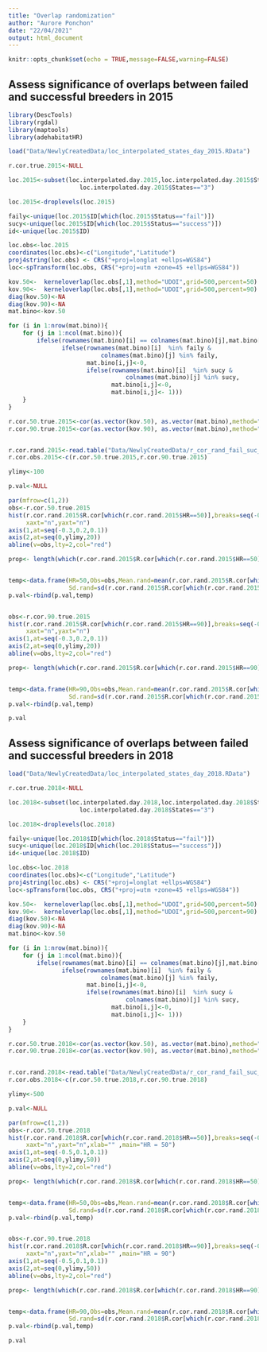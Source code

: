 ```yaml
---
title: "Overlap randomization"
author: "Aurore Ponchon"
date: "22/04/2021"
output: html_document
---
```


```r
knitr::opts_chunk$set(echo = TRUE,message=FALSE,warning=FALSE)
```

## Assess significance of overlaps between failed and successful breeders in 2015

```r
library(DescTools)
library(rgdal)
library(maptools)
library(adehabitatHR)

load("Data/NewlyCreatedData/loc_interpolated_states_day_2015.RData")

r.cor.true.2015<-NULL

loc.2015<-subset(loc.interpolated.day.2015,loc.interpolated.day.2015$States=="1" |
                    loc.interpolated.day.2015$States=="3")

loc.2015<-droplevels(loc.2015)

faily<-unique(loc.2015$ID[which(loc.2015$Status=="fail")])
sucy<-unique(loc.2015$ID[which(loc.2015$Status=="success")])
id<-unique(loc.2015$ID)

loc.obs<-loc.2015
coordinates(loc.obs)<-c("Longitude","Latitude")
proj4string(loc.obs) <- CRS("+proj=longlat +ellps=WGS84")
loc<-spTransform(loc.obs, CRS("+proj=utm +zone=45 +ellps=WGS84"))

kov.50<-  kerneloverlap(loc.obs[,1],method="UDOI",grid=500,percent=50)
kov.90<-  kerneloverlap(loc.obs[,1],method="UDOI",grid=500,percent=90)
diag(kov.50)<-NA
diag(kov.90)<-NA
mat.bino<-kov.50

for (i in 1:nrow(mat.bino)){
    for (j in 1:ncol(mat.bino)){
        ifelse(rownames(mat.bino)[i] == colnames(mat.bino)[j],mat.bino[i,j]<-NA,
               ifelse(rownames(mat.bino)[i]  %in% faily & 
                          colnames(mat.bino)[j] %in% faily,
                      mat.bino[i,j]<-0,
                      ifelse(rownames(mat.bino)[i]  %in% sucy & 
                                 colnames(mat.bino)[j] %in% sucy,
                             mat.bino[i,j]<-0,
                             mat.bino[i,j]<- 1)))
    }
}

r.cor.50.true.2015<-cor(as.vector(kov.50), as.vector(mat.bino),method="pearson",use="pairwise.complete.obs")
r.cor.90.true.2015<-cor(as.vector(kov.90), as.vector(mat.bino),method="pearson",use="pairwise.complete.obs")


r.cor.rand.2015<-read.table("Data/NewlyCreatedData/r_cor_rand_fail_suc_2015.txt",header=T,sep="\t")  
r.cor.obs.2015<-c(r.cor.50.true.2015,r.cor.90.true.2015)

ylimy<-100

p.val<-NULL

par(mfrow=c(1,2))
obs<-r.cor.50.true.2015
hist(r.cor.rand.2015$R.cor[which(r.cor.rand.2015$HR==50)],breaks=seq(-0.5,0.5,0.01),bty="n",ylim=c(0,ylimy),
     xaxt="n",yaxt="n")
axis(1,at=seq(-0.3,0.2,0.1))
axis(2,at=seq(0,ylimy,20))
abline(v=obs,lty=2,col="red")

prop<- length(which(r.cor.rand.2015$R.cor[which(r.cor.rand.2015$HR==50)]< obs))/1000


temp<-data.frame(HR=50,Obs=obs,Mean.rand=mean(r.cor.rand.2015$R.cor[which(r.cor.rand.2015$HR==50)]),
                 Sd.rand=sd(r.cor.rand.2015$R.cor[which(r.cor.rand.2015$HR==50)]),pval=prop)
p.val<-rbind(p.val,temp)


obs<-r.cor.90.true.2015
hist(r.cor.rand.2015$R.cor[which(r.cor.rand.2015$HR==90)],breaks=seq(-0.5,0.5,0.01),bty="n",ylim=c(0,ylimy),
     xaxt="n",yaxt="n")
axis(1,at=seq(-0.3,0.2,0.1))
axis(2,at=seq(0,ylimy,20))
abline(v=obs,lty=2,col="red")

prop<- length(which(r.cor.rand.2015$R.cor[which(r.cor.rand.2015$HR==90)]< obs))/1000


temp<-data.frame(HR=90,Obs=obs,Mean.rand=mean(r.cor.rand.2015$R.cor[which(r.cor.rand.2015$HR==90)]),
                 Sd.rand=sd(r.cor.rand.2015$R.cor[which(r.cor.rand.2015$HR==90)]),pval=prop)
p.val<-rbind(p.val,temp)

p.val
```

## Assess significance of overlaps between failed and successful breeders in 2018

```r
load("Data/NewlyCreatedData/loc_interpolated_states_day_2018.RData")

r.cor.true.2018<-NULL

loc.2018<-subset(loc.interpolated.day.2018,loc.interpolated.day.2018$States=="1" |
                    loc.interpolated.day.2018$States=="3")

loc.2018<-droplevels(loc.2018)

faily<-unique(loc.2018$ID[which(loc.2018$Status=="fail")])
sucy<-unique(loc.2018$ID[which(loc.2018$Status=="success")])
id<-unique(loc.2018$ID)

loc.obs<-loc.2018
coordinates(loc.obs)<-c("Longitude","Latitude")
proj4string(loc.obs) <- CRS("+proj=longlat +ellps=WGS84")
loc<-spTransform(loc.obs, CRS("+proj=utm +zone=45 +ellps=WGS84"))

kov.50<-  kerneloverlap(loc.obs[,1],method="UDOI",grid=500,percent=50)
kov.90<-  kerneloverlap(loc.obs[,1],method="UDOI",grid=500,percent=90)
diag(kov.50)<-NA
diag(kov.90)<-NA
mat.bino<-kov.50

for (i in 1:nrow(mat.bino)){
    for (j in 1:ncol(mat.bino)){
        ifelse(rownames(mat.bino)[i] == colnames(mat.bino)[j],mat.bino[i,j]<-NA,
               ifelse(rownames(mat.bino)[i]  %in% faily & 
                          colnames(mat.bino)[j] %in% faily,
                      mat.bino[i,j]<-0,
                      ifelse(rownames(mat.bino)[i]  %in% sucy & 
                                 colnames(mat.bino)[j] %in% sucy,
                             mat.bino[i,j]<-0,
                             mat.bino[i,j]<- 1)))
    }
}

r.cor.50.true.2018<-cor(as.vector(kov.50), as.vector(mat.bino),method="pearson",use="pairwise.complete.obs")
r.cor.90.true.2018<-cor(as.vector(kov.90), as.vector(mat.bino),method="pearson",use="pairwise.complete.obs")


r.cor.rand.2018<-read.table("Data/NewlyCreatedData/r_cor_rand_fail_suc_2018.txt",header=T,sep="\t")  
r.cor.obs.2018<-c(r.cor.50.true.2018,r.cor.90.true.2018)

ylimy<-500

p.val<-NULL

par(mfrow=c(1,2))
obs<-r.cor.50.true.2018
hist(r.cor.rand.2018$R.cor[which(r.cor.rand.2018$HR==50)],breaks=seq(-0.5,0.10,0.05),bty="n",ylim=c(0,ylimy),
     xaxt="n",yaxt="n",xlab="" ,main="HR = 50")
axis(1,at=seq(-0.5,0.1,0.1))
axis(2,at=seq(0,ylimy,50))
abline(v=obs,lty=2,col="red")

prop<- length(which(r.cor.rand.2018$R.cor[which(r.cor.rand.2018$HR==50)]< obs))/1000


temp<-data.frame(HR=50,Obs=obs,Mean.rand=mean(r.cor.rand.2018$R.cor[which(r.cor.rand.2018$HR==50)]),
                 Sd.rand=sd(r.cor.rand.2018$R.cor[which(r.cor.rand.2018$HR==50)]),pval=prop)
p.val<-rbind(p.val,temp)


obs<-r.cor.90.true.2018
hist(r.cor.rand.2018$R.cor[which(r.cor.rand.2018$HR==90)],breaks=seq(-0.5,0.1,0.05),bty="n",ylim=c(0,ylimy),
     xaxt="n",yaxt="n",xlab="" ,main="HR = 90")
axis(1,at=seq(-0.5,0.1,0.1))
axis(2,at=seq(0,ylimy,50))
abline(v=obs,lty=2,col="red")

prop<- length(which(r.cor.rand.2018$R.cor[which(r.cor.rand.2018$HR==90)]< obs))/1000


temp<-data.frame(HR=90,Obs=obs,Mean.rand=mean(r.cor.rand.2018$R.cor[which(r.cor.rand.2018$HR==90)]),
                 Sd.rand=sd(r.cor.rand.2018$R.cor[which(r.cor.rand.2018$HR==90)]),pval=prop)
p.val<-rbind(p.val,temp)

p.val
```

